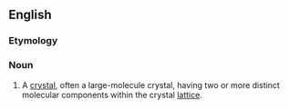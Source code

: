 ==English==
===Etymology===

{{prefix|co|crystal}}

===Noun===
{{en-noun}}

# {{context|organic chemistry}} A [[crystal]], often a large-molecule crystal, having two or more distinct molecular components within the crystal [[lattice]].